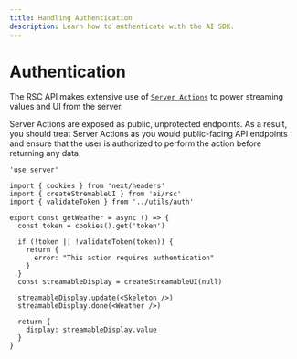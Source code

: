 ```yaml
---
title: Handling Authentication
description: Learn how to authenticate with the AI SDK.
---
```


# Authentication 

The RSC API makes extensive use of [`Server Actions`](https://nextjs.org/docs/app/building-your-application/data-fetching/server-actions-and-mutations) to power streaming values and UI from the server. 

Server Actions are exposed as public, unprotected endpoints. As a result, you should treat Server Actions as you would public-facing API endpoints and ensure that the user is authorized to perform the action before returning any data. 

```tsx filename="app/actions.tsx"
'use server'

import { cookies } from 'next/headers'
import { createStremableUI } from 'ai/rsc'
import { validateToken } from '../utils/auth'

export const getWeather = async () => {
  const token = cookies().get('token')
 
  if (!token || !validateToken(token)) {
    return {
      error: "This action requires authentication"
    }
  }
  const streamableDisplay = createStreamableUI(null)

  streamableDisplay.update(<Skeleton />)
  streamableDisplay.done(<Weather />)

  return {
    display: streamableDisplay.value
  }
}
```